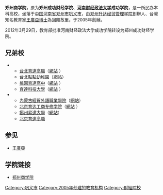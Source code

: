 {{Infobox University |
| Name = 郑州商学院
| EnglishName = 
| SealImage = [[File:Zhengzhou_Chenggong_University_of_Finance_and_Economics.jpg|200px]]
| SealInfo = 
| Motto = 勤俭、朴实、自力、更生
| Established = 2005年
| Type = [[独立学院|独立学院]]
| President =
| founder = [[王廣亞|王廣亞]] 
| Location = [[中华人民共和国|中国]][[河南省|河南省]][[郑州市|郑州市]][[巩义市|巩义市]]新区紫荆路136号
| Campus =
| AreaTotal = 1400亩
| Department =
| Faculty =
| Professor =
| Associate Professor =
| Assistant Professor = 
| Lecturer = 
| Student =12000
| Undergraduate = 
| Postgraduate = 
| Website = https://www.zbu.edu.cn/
|}}

'''郑州商学院'''，原为'''郑州成功财经学院'''、'''[[河南财经政法大学|河南财经政法大学]]成功学院'''，是一所民办本科高校，坐落于[[中国|中国]][[河南省|河南省]][[郑州市|郑州市]][[巩义市|巩义市]]，由[[郑州升达经贸管理学院|郑州升达经贸管理学院]]創辦人、台灣知名教育家[[王廣亞|王廣亞博士]]為回饋故里，于2005年創辦。

2012年3月29日，教育部批准河南财经政法大学成功学院转设为郑州成功财经学院。

==兄弟校==
*{{ROC}}
** [[臺北市私立育達高級商業家事職業學校|台北育達高職]]（[http://mweb.yudah.tp.edu.tw/bin/home.php/ 網站] {{Wayback|url=http://mweb.yudah.tp.edu.tw/bin/home.php/ |date=20160614143311 }}）
** [[台北點點幼稚園|台北點點幼稚園]]（[https://web.archive.org/web/20160811074215/http://dotdot.topschool.com.tw/ 網站]）
** [[桃園市私立育達高級中學|桃園育達高中]]（[http://www.yuda.tyc.edu.tw/ 網站] {{Wayback|url=http://www.yuda.tyc.edu.tw/ |date=20081201112922 }}）
** [[育達科技大學|育達科技大學]]（[http://www.ydu.edu.tw/ 網站] {{Wayback|url=http://www.ydu.edu.tw/ |date=20090729010633 }}）
*{{PRC}}
** [[內蒙古經貿外語職業學院|內蒙古經貿外語職業學院]]（[https://web.archive.org/web/20120806020052/http://www.nmgjwy.com/ 網站]）
** [[北京育达工商专修学院|北京育达工商专修学院]]（[http://www.bjyd.org.cn/ 網站] {{Wayback|url=http://www.bjyd.org.cn/ |date=20160708070558 }}）
** [[昇達經貿管理學院|鄭州昇達大學]]（[https://web.archive.org/web/20060702181347/http://www.shengda.edu.cn/ 網站]）
** [[育達高職（北京）|北京育達高職]]

==参见==
* [[王廣亞|王廣亞]]

==学院链接==
* [https://www.zbu.edu.cn 郑州商学院] {{Wayback|url=https://www.zbu.edu.cn/ |date=20160810043906 }}
{{河南高等院校}}
{{民办大学}}
[[Category:巩义市|Category:巩义市]]
[[Category:2005年创建的教育机构|Category:2005年创建的教育机构]]
[[Category:財經院校|Category:財經院校]]